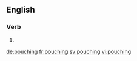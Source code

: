 ==English==

===Verb===
{{head|en|present participle}}

# {{present participle of|pouch|lang=en|nocat=1}}

[[de:pouching]]
[[fr:pouching]]
[[sv:pouching]]
[[vi:pouching]]